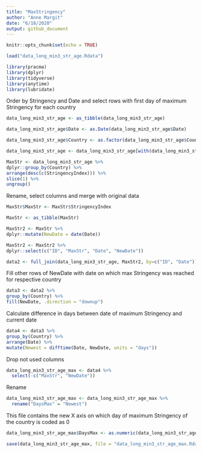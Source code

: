 ```yaml
---
title: "MaxStringency"
author: "Anne Margit"
date: "6/18/2020"
output: github_document
---
```


```r
knitr::opts_chunk$set(echo = TRUE)
```

```r
load("data_long_min3_str_age.Rdata")
```

```r
library(pracma)
library(dplyr)
library(tidyverse)
library(anytime)
library(lubridate)
```
Order by Stringency and Date and select rows with first day of maximum Stringency for each country
```r
data_long_min3_str_age <- as_tibble(data_long_min3_str_age)

data_long_min3_str_age$Date <- as.Date(data_long_min3_str_age$Date)

data_long_min3_str_age$Country <- as.factor(data_long_min3_str_age$Country)

data_long_min3_str_age <- data_long_min3_str_age[with(data_long_min3_str_age, order(StringencyIndex, Date)),]

MaxStr <- data_long_min3_str_age %>% 
dplyr::group_by(Country) %>%
arrange(desc(c(StringencyIndex))) %>%
slice(1) %>%
ungroup()
```

Rename, select columns and merge with original data
```r
MaxStr$MaxStr <- MaxStr$StringencyIndex

MaxStr <- as_tibble(MaxStr)

MaxStr2 <- MaxStr %>%
dplyr::mutate(NewDate = date(Date))

MaxStr2 <- MaxStr2 %>%
dplyr::select(c("ID", "MaxStr", "Date", "NewDate"))

data2 <- full_join(data_long_min3_str_age, MaxStr2, by=c("ID", "Date"))
```

Fill other rows of NewDate with date on which max Stringency was reached for respective country
```r
data3 <- data2 %>%
group_by(Country) %>%
fill(NewDate, .direction = "downup")
```

Calculate difference in days between date of maximum Stringency and current date
```r

data4 <- data3 %>%
group_by(Country) %>%
arrange(Date) %>%
mutate(Newest = difftime(Date, NewDate, units = "days"))
```

Drop not used columns
```r
data_long_min3_str_age_max <- data4 %>%
  select(-c("MaxStr", "NewDate"))
```

Rename
```r
data_long_min3_str_age_max <- data_long_min3_str_age_max %>%
  rename("DaysMax" = "Newest")
```

This file contains the new X axis on which day of maximum Stringency of the country is coded as 0

```r
data_long_min3_str_age_max$DaysMax <- as.numeric(data_long_min3_str_age_max$DaysMax)

save(data_long_min3_str_age_max, file = "data_long_min3_str_age_max.Rdata")
```